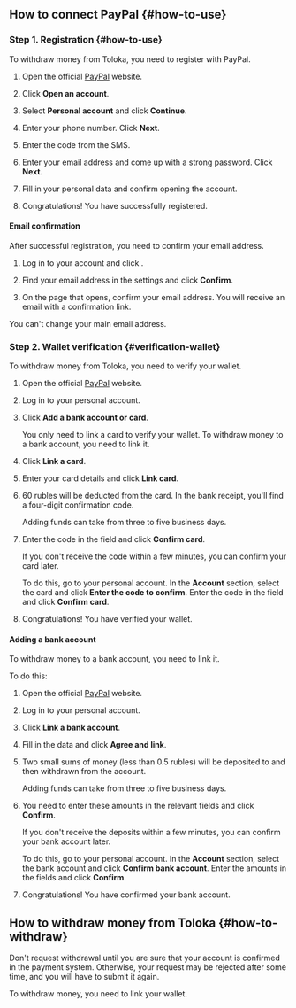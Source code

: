 ## How to connect PayPal {#how-to-use}

### Step 1. Registration {#how-to-use}

To withdraw money from Toloka, you need to register with PayPal.

1. Open the official [PayPal](https://www.paypal.com/uk/home) website.

1. Click **Open an account**.

1. Select **Personal account** and click **Continue**.

1. Enter your phone number. Click **Next**.

1. Enter the code from the SMS.

1. Enter your email address and come up with a strong password. Click **Next**.

1. Fill in your personal data and confirm opening the account.

1. Congratulations! You have successfully registered.

#### Email confirmation

After successful registration, you need to confirm your email address.

1. Log in to your account and click <img src="https://tlk-infra-front.azureedge.net/portal-static/uploaded/images/1676448845247/1676448845247_original_png.png" alt="" />.

1. Find your email address in the settings and click **Confirm**.

1. On the page that opens, confirm your email address. You will receive an email with a confirmation link.

<Note mode="note" title="Note">

You can't change your main email address.

</Note>

### Step 2. Wallet verification {#verification-wallet}

To withdraw money from Toloka, you need to verify your wallet.

1. Open the official [PayPal](https://www.paypal.com/uk/home) website.

1. Log in to your personal account.

1. Click **Add a bank account or card**.

    <Note mode="note" title="Note">

    You only need to link a card to verify your wallet. To withdraw money to a bank account, you need to link it.

    </Note>

1. Click **Link a card**.

1. Enter your card details and click **Link card**.

1. 60 rubles will be deducted from the card. In the bank receipt, you'll find a four-digit confirmation code.

    <Note mode="note" title="Note">

    Adding funds can take from three to five business days.

    </Note>

1. Enter the code in the field and click **Confirm card**.

    <Cut title="If you didn't receive a code">

    If you don't receive the code within a few minutes, you can confirm your card later.

    To do this, go to your personal account. In the **Account** section, select the card and click **Enter the code to confirm**. Enter the code in the field and click **Confirm card**.

    </Cut>

1. Congratulations! You have verified your wallet.

#### Adding a bank account

To withdraw money to a bank account, you need to link it.

To do this:

1. Open the official [PayPal](https://www.paypal.com/uk/home) website.

1. Log in to your personal account.

1. Click **Link a bank account**.

1. Fill in the data and click **Agree and link**.

1. Two small sums of money (less than 0.5 rubles) will be deposited to and then withdrawn from the account.

    <Note mode="note" title="Note">

    Adding funds can take from three to five business days.

    </Note>

1. You need to enter these amounts in the relevant fields and click **Confirm**.

    <Cut title="If you didn't receive the deposits">

    If you don't receive the deposits within a few minutes, you can confirm your bank account later.

    To do this, go to your personal account. In the **Account** section, select the bank account and click **Confirm bank account**. Enter the amounts in the fields and click **Confirm**.

    </Cut>

1. Congratulations! You have confirmed your bank account.

## How to withdraw money from Toloka {#how-to-withdraw}

<Note mode="warning" title="Warning">

Don't request withdrawal until you are sure that your account is confirmed in the payment system. Otherwise, your request may be rejected after some time, and you will have to submit it again.

</Note>

To withdraw money, you need to link your wallet.
